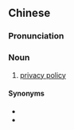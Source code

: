 {{also|隐私权原则}}
==Chinese==
{{zh-forms|s=隐私权原则|type=32}}

===Pronunciation===
{{zh-pron
|m=yǐnsīquán yuánzé
|cat=n
}}

===Noun===
{{zh-noun}}

# {{lb|zh|legal}} [[privacy policy]]

====Synonyms====
* {{zh-l|隱私政策}}
* {{zh-l|隱私策略}}